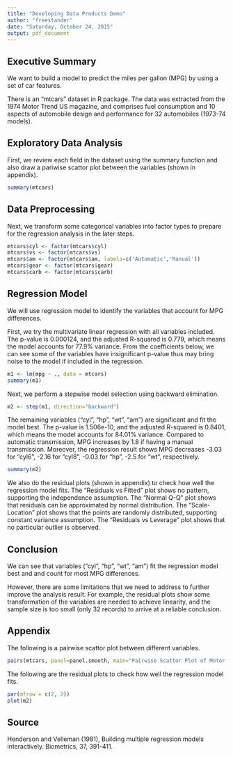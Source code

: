 ```yaml
---
title: "Developing Data Products Demo"
author: "freestander"
date: "Saturday, October 24, 2015"
output: pdf_document
---
```


## Executive Summary

We want to build a model to predict the miles per gallon (MPG) by using a set of car features.

There is an "mtcars" dataset in R package. The data was extracted from the 1974 Motor Trend US magazine, and comprises fuel consumption and 10 aspects of automobile design and performance for 32 automobiles (1973-74 models).

## Exploratory Data Analysis 

First, we review each field in the dataset using the summary function and also draw a pariwise scattor plot between the variables (shown in appendix). 

```r
summary(mtcars)
```

## Data Preprocessing

Next, we transform some categorical variables into factor types to prepare for the regression analysis in the later steps.

```r
mtcars$cyl <- factor(mtcars$cyl)
mtcars$vs <- factor(mtcars$vs)
mtcars$am <- factor(mtcars$am, labels=c('Automatic','Manual'))
mtcars$gear <- factor(mtcars$gear)
mtcars$carb <- factor(mtcars$carb)
```

## Regression Model

We will use regression model to identify the variables that account for MPG differences. 

First, we try the multivariate linear regression with all variables included. The p-value is 0.000124, and the adjusted R-squared is 0.779, which means the model accounts for 77.9% variance. From the coefficients below, we can see some of the variables have insignificant p-value thus may bring noise to the model if included in the regression.

```r
m1 <- lm(mpg ~ ., data = mtcars)
summary(m1)
```

Next, we perform a stepwise model selection using backward elimination.

```r
m2 <- step(m1, direction="backward")
```

The remaining variables ("cyl", "hp", "wt", "am") are significant and fit the model best. The p-value is 1.506e-10, and the adjusted R-squared is 0.8401, which means the model accounts for 84.01% variance. Compared to automatic transmission, MPG increases by 1.8 if having a manual transmission. Moreover, the regression result shows MPG decreases -3.03 for "cyl6", -2.16 for "cyl8", -0.03 for "hp", -2.5 for "wt", respectively. 

```r
summary(m2)
```

We also do the residual plots (shown in appendix) to check how well the regression model fits. The "Residuals vs Fitted" plot shows no pattern, supporting the independence assumption. The "Normal Q-Q" plot shows that residuals can be approximated by normal distribution. The "Scale-Location" plot shows that the points are randomly distributed, supporting constant variance assumption. The "Residuals vs Leverage" plot shows that no particular outlier is observed.

## Conclusion

We can see that variables ("cyl", "hp", "wt", "am") fit the regression model best and and count for most MPG differences.

However, there are some limitations that we need to address to further improve the analysis result. For example, the residual plots show some transformation of the variables are needed to achieve linearity, and the sample size is too small (only 32 records) to arrive at a reliable conclusion.

## Appendix

The following is a pairwise scattor plot between different variables.

```r
pairs(mtcars, panel=panel.smooth, main="Pairwise Scattor Plot of Motor Trend Car Road Tests")
```

The following are the residual plots to check how well the regression model fits.

```r
par(mfrow = c(2, 2))
plot(m2)
```

## Source

Henderson and Velleman (1981), Building multiple regression models interactively. Biometrics, 37, 391-411.
